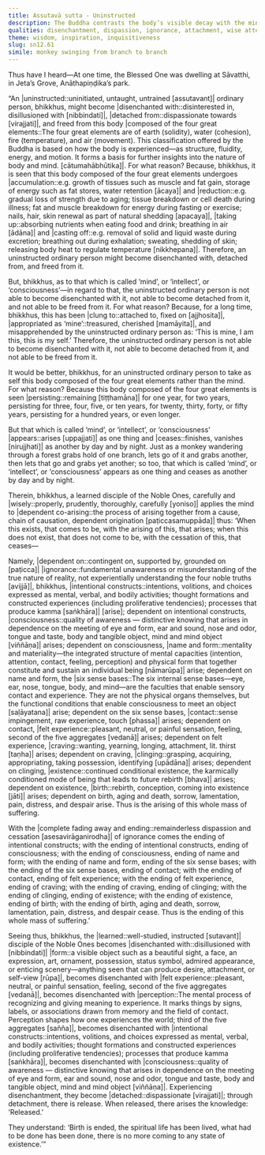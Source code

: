 ```yaml
---
title: Assutavā sutta - Uninstructed
description: The Buddha contrasts the body’s visible decay with the mind’s instability, which is clung to as ‘self’, comparing it to a restless monkey jumping between branches. He teaches that wisdom arises from understanding the full twelve-link chain of dependent co-arising, which explains the origin and cessation of all suffering.
qualities: disenchantment, dispassion, ignorance, attachment, wise attention, suffering, liberation
theme: wisdom, inspiration, inquisitiveness
slug: sn12.61
simile: monkey swinging from branch to branch
---
```


Thus have I heard—At one time, the Blessed One was dwelling at Sāvatthi, in Jeta’s Grove, Anāthapiṇḍika’s park.

“An |uninstructed::uninitiated, untaught, untrained [assutavant]| ordinary person, bhikkhus, might become |disenchanted with::disinterested in, disillusioned with [nibbindati]|, |detached from::dispassionate towards [virajjati]|, and freed from this body |composed of the four great elements::The four great elements are of earth (solidity), water (cohesion), fire (temperature), and air (movement). This classification offered by the Buddha is based on how the body is experienced—as structure, fluidity, energy, and motion. It forms a basis for further insights into the nature of body and mind. [cātumahābhūtika]|. For what reason? Because, bhikkhus, it is seen that this body composed of the four great elements undergoes |accumulation::e.g. growth of tissues such as muscle and fat gain, storage of energy such as fat stores, water retention [ācaya]| and |reduction::e.g. gradual loss of strength due to aging; tissue breakdown or cell death during illness; fat and muscle breakdown for energy during fasting or exercise; nails, hair, skin renewal as part of natural shedding [apacaya]|, |taking up::absorbing nutrients when eating food and drink; breathing in air [ādāna]| and |casting off::e.g. removal of solid and liquid waste during excretion; breathing out during exhalation; sweating, shedding of skin; releasing body heat to regulate temperature [nikkhepana]|. Therefore, an uninstructed ordinary person might become disenchanted with, detached from, and freed from it.

But, bhikkhus, as to that which is called ‘mind’, or ‘intellect’, or ‘consciousness’—in regard to that, the uninstructed ordinary person is not able to become disenchanted with it, not able to become detached from it, and not able to be freed from it. For what reason? Because, for a long time, bhikkhus, this has been |clung to::attached to, fixed on [ajjhosita]|, |appropriated as ‘mine’::treasured, cherished [mamāyita]|, and misapprehended by the uninstructed ordinary person as: ‘This is mine, I am this, this is my self.’ Therefore, the uninstructed ordinary person is not able to become disenchanted with it, not able to become detached from it, and not able to be freed from it.

It would be better, bhikkhus, for an uninstructed ordinary person to take as self this body composed of the four great elements rather than the mind. For what reason? Because this body composed of the four great elements is seen |persisting::remaining [tiṭṭhamāna]| for one year, for two years, persisting for three, four, five, or ten years, for twenty, thirty, forty, or fifty years, persisting for a hundred years, or even longer.

But that which is called ‘mind’, or ‘intellect’, or ‘consciousness’ |appears::arises [uppajjati]| as one thing and |ceases::finishes, vanishes [nirujjhati]| as another by day and by night. Just as a monkey wandering through a forest grabs hold of one branch, lets go of it and grabs another, then lets that go and grabs yet another; so too, that which is called ‘mind’, or ‘intellect’, or ‘consciousness’ appears as one thing and ceases as another by day and by night.

Therein, bhikkhus, a learned disciple of the Noble Ones, carefully and |wisely::properly, prudently, thoroughly, carefully [yoniso]| applies the mind to |dependent co-arising::the process of arising together from a cause, chain of causation, dependent origination [paṭiccasamuppāda]| thus: ‘When this exists, that comes to be, with the arising of this, that arises; when this does not exist, that does not come to be, with the cessation of this, that ceases—

Namely, |dependent on::contingent on, supported by, grounded on [paṭicca]| |ignorance::fundamental unawareness or misunderstanding of the true nature of reality, not experientially understanding the four noble truths [avijjā]|, bhikkhus, |intentional constructs::intentions, volitions, and choices expressed as mental, verbal, and bodily activities; thought formations and constructed experiences (including proliferative tendencies); processes that produce kamma [saṅkhāra]| [arise]; dependent on intentional constructs, |consciousness::quality of awareness — distinctive knowing that arises in dependence on the meeting of eye and form, ear and sound, nose and odor, tongue and taste, body and tangible object, mind and mind object [viññāṇa]| arises; dependent on consciousness, |name and form::mentality and materiality—the integrated structure of mental capacities (intention, attention, contact, feeling, perception) and physical form that together constitute and sustain an individual being [nāmarūpa]| arise; dependent on name and form, the |six sense bases::The six internal sense bases—eye, ear, nose, tongue, body, and mind—are the faculties that enable sensory contact and experience. They are not the physical organs themselves, but the functional conditions that enable consciousness to meet an object [saḷāyatana]| arise; dependent on the six sense bases, |contact::sense impingement, raw experience, touch [phassa]| arises; dependent on contact, |felt experience::pleasant, neutral, or painful sensation, feeling, second of the five aggregates [vedanā]| arises; dependent on felt experience, |craving::wanting, yearning, longing, attachment, lit. thirst [taṇha]| arises; dependent on craving, |clinging::grasping, acquiring, appropriating, taking possession, identifying [upādāna]| arises; dependent on clinging, |existence::continued conditional existence, the karmically conditioned mode of being that leads to future rebirth [bhava]| arises; dependent on existence, |birth::rebirth, conception, coming into existence [jāti]| arises; dependent on birth, aging and death, sorrow, lamentation, pain, distress, and despair arise. Thus is the arising of this whole mass of suffering.

With the |complete fading away and ending::remainderless dispassion and cessation [asesavirāganirodha]| of ignorance comes the ending of intentional constructs; with the ending of intentional constructs, ending of consciousness; with the ending of consciousness, ending of name and form; with the ending of name and form, ending of the six sense bases; with the ending of the six sense bases, ending of contact; with the ending of contact, ending of felt experience; with the ending of felt experience, ending of craving; with the ending of craving, ending of clinging; with the ending of clinging, ending of existence; with the ending of existence, ending of birth; with the ending of birth, aging and death, sorrow, lamentation, pain, distress, and despair cease. Thus is the ending of this whole mass of suffering.’

Seeing thus, bhikkhus, the |learned::well-studied, instructed [sutavant]| disciple of the Noble Ones becomes |disenchanted with::disillusioned with [nibbindati]| |form::a visible object such as a beautiful sight, a face, an expression, art, ornament, possession, status symbol, admired appearance, or enticing scenery—anything seen that can produce desire, attachment, or self-view [rūpa]|, becomes disenchanted with |felt experience::pleasant, neutral, or painful sensation, feeling, second of the five aggregates [vedanā]|, becomes disenchanted with |perception::The mental process of recognizing and giving meaning to experience. It marks things by signs, labels, or associations drawn from memory and the field of contact. Perception shapes how one experiences the world; third of the five aggregates [sañña]|, becomes disenchanted with |intentional constructs::intentions, volitions, and choices expressed as mental, verbal, and bodily activities; thought formations and constructed experiences (including proliferative tendencies); processes that produce kamma [saṅkhāra]|, becomes disenchanted with |consciousness::quality of awareness — distinctive knowing that arises in dependence on the meeting of eye and form, ear and sound, nose and odor, tongue and taste, body and tangible object, mind and mind object [viññāṇa]|. Experiencing disenchantment, they become |detached::dispassionate [virajjati]|; through detachment, there is release. When released, there arises the knowledge: ‘Released.’

They understand: ‘Birth is ended, the spiritual life has been lived, what had to be done has been done, there is no more coming to any state of existence.’”